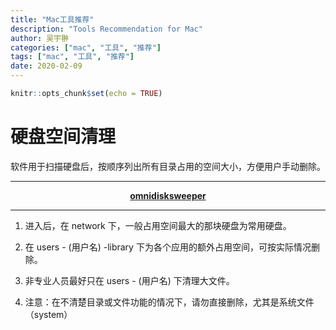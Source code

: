 ```yaml
---
title: "Mac工具推荐"
description: "Tools Recommendation for Mac"
author: 吴宇翀
categories: ["mac", "工具", "推荐"]
tags: ["mac", "工具", "推荐"]
date: 2020-02-09
---
```


```r
knitr::opts_chunk$set(echo = TRUE)
```

# 硬盘空间清理

软件用于扫描硬盘后，按顺序列出所有目录占用的空间大小，方便用户手动删除。

***

<center>

[**omnidisksweeper**](https://omnidisksweeper.en.softonic.com/mac)

</center>

***

1. 进入后，在 network 下，一般占用空间最大的那块硬盘为常用硬盘。

2. 在 users - (用户名) -library 下为各个应用的额外占用空间，可按实际情况删除。

3. 非专业人员最好只在 users - (用户名) 下清理大文件。

4. 注意：在不清楚目录或文件功能的情况下，请勿直接删除，尤其是系统文件（system）
